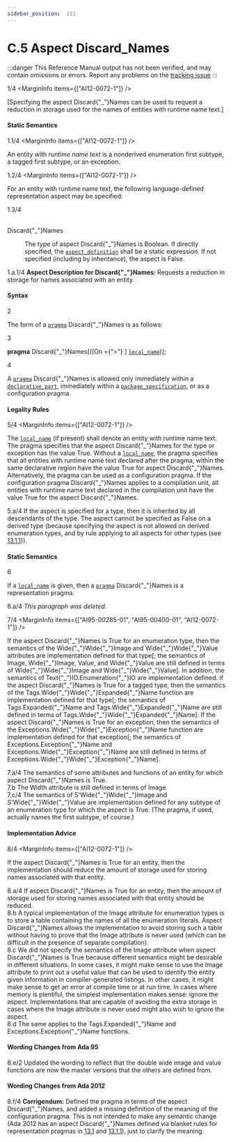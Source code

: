 ```yaml
---
sidebar_position:  151
---
```


# C.5 Aspect Discard_Names

:::danger
This Reference Manual output has not been verified,
and may contain omissions or errors.
Report any problems on the [tracking issue](https://github.com/ada-lang-io/ada-lang-io/issues/20)
:::


<MarginText>1/4</MarginText>
<MarginInfo items={["AI12-0072-1"]} />
<p>[Specifying the aspect Discard{"_"}Names can be used to request a reduction in storage used for the names of entities with runtime name text.] <br /></p>


#### Static Semantics

<MarginText>1.1/4</MarginText>
<MarginInfo items={["AI12-0072-1"]} />
<p>An entity with <em>runtime name text</em> is a nonderived enumeration first subtype, a tagged first subtype, or an exception.<br /></p>

<MarginText>1.2/4</MarginText>
<MarginInfo items={["AI12-0072-1"]} />
<p>For an entity with runtime name text, the following language-defined representation aspect may be specified:<br /></p>

<MarginText>1.3/4</MarginText>
<dt><br/>Discard{"_"}Names</dt>
<dl>
<dd>The type of aspect Discard{"_"}Names is Boolean. If directly specified, the <code><a href="/docs/arm/AA-13/AA-13.1#S0348">aspect_definition</a></code> shall be a static expression. If not specified (including by inheritance), the aspect is False.<br /></dd>
</dl>
<AnnotatedOnly>
<MarginText>1.a.1/4</MarginText>
<Admonition type="aarm" aarm="note">
<strong>Aspect Description for </strong><strong>Discard{"_"}Names: </strong>Requests a reduction in storage for names associated with an entity.<br />
</Admonition>
</AnnotatedOnly>


#### Syntax

<MarginText>2</MarginText>
<p class="Indented2">The form of a <code><a href="/docs/arm/AA-2/AA-2.8#S0019">pragma</a></code> Discard{"_"}Names is as follows: <br /></p>

<MarginText>3</MarginText>
<p class="Indented2">  <strong>pragma</strong> Discard{"_"}Names[([On ={">"} ] <code><a href="/docs/arm/AA-13/AA-13.1#S0345">local_name</a></code>)];<br /></p>

<MarginText>4</MarginText>
<p class="Indented2">A <code><a href="/docs/arm/AA-2/AA-2.8#S0019">pragma</a></code> Discard{"_"}Names is allowed only immediately within a <code><a href="/docs/arm/AA-3/AA-3.11#S0086">declarative_part</a></code>, immediately within a <code><a href="/docs/arm/AA-7/AA-7.1#S0230">package_specification</a></code>, or as a configuration pragma. <br /></p>


#### Legality Rules

<MarginText>5/4</MarginText>
<MarginInfo items={["AI12-0072-1"]} />
<p>The <code><a href="/docs/arm/AA-13/AA-13.1#S0345">local_name</a></code> (if present) shall denote an entity with runtime name text. The pragma specifies that the aspect Discard{"_"}Names for the type or exception has the value True. Without a <code><a href="/docs/arm/AA-13/AA-13.1#S0345">local_name</a></code>, the pragma specifies that all entities with runtime name text declared after the pragma, within the same declarative region have the value True for aspect Discard{"_"}Names. Alternatively, the pragma can be used as a configuration pragma. If the configuration pragma Discard{"_"}Names applies to a compilation unit, all entities with runtime name text declared in the compilation unit have the value True for the aspect Discard{"_"}Names.<br /></p>

<AnnotatedOnly>
<MarginText>5.a/4</MarginText>
<MarginInfo items={["AI12-0072-1"]} />
<Admonition type="aarm" aarm="ramification">
<strong></strong>If the aspect is specified for a type, then it is inherited by all descendants of the type. The aspect cannot be specified as False on a derived type (because specifying the aspect is not allowed on derived enumeration types, and by rule applying to all aspects for other types (see <a href="/docs/arm/AA-13/AA-13.1#Subclause_13.1.1">13.1.1</a>)). <br />
</Admonition>
</AnnotatedOnly>


#### Static Semantics

<MarginText>6</MarginText>
<p>If a <code><a href="/docs/arm/AA-13/AA-13.1#S0345">local_name</a></code> is given, then a <code><a href="/docs/arm/AA-2/AA-2.8#S0019">pragma</a></code> Discard{"_"}Names is a representation pragma.<br /></p>

<AnnotatedOnly>
<MarginText>6.a/4</MarginText>
<MarginInfo items={["AI05-0229-1", "AI12-0072-1"]} />
<Admonition type="aarm" aarm="note">
<em>This paragraph was deleted.</em><br />
</Admonition>
</AnnotatedOnly>

<MarginText>7/4</MarginText>
<MarginInfo items={["AI95-00285-01", "AI95-00400-01", "AI12-0072-1"]} />
<p>If the aspect Discard{"_"}Names is True for an enumeration type, then the semantics of the Wide{"_"}Wide{"_"}Image and Wide{"_"}Wide{"_"}Value attributes are implementation defined for that type[; the semantics of Image, Wide{"_"}Image, Value, and Wide{"_"}Value are still defined in terms of Wide{"_"}Wide{"_"}Image and Wide{"_"}Wide{"_"}Value]. In addition, the semantics of Text{"_"}IO.Enumeration{"_"}IO are implementation defined. If the aspect Discard{"_"}Names is True for a tagged type, then the semantics of the Tags.Wide{"_"}Wide{"_"}Expanded{"_"}Name function are implementation defined for that type[; the semantics of Tags.Expanded{"_"}Name and Tags.Wide{"_"}Expanded{"_"}Name are still defined in terms of Tags.Wide{"_"}Wide{"_"}Expanded{"_"}Name]. If the aspect Discard{"_"}Names is True for an exception, then the semantics of the Exceptions.Wide{"_"}Wide{"_"}Exception{"_"}Name function are implementation defined for that exception[; the semantics of Exceptions.Exception{"_"}Name and Exceptions.Wide{"_"}Exception{"_"}Name are still defined in terms of Exceptions.Wide{"_"}Wide{"_"}Exception{"_"}Name].<br /></p>

<AnnotatedOnly>
<MarginText>7.a/4</MarginText>
<Admonition type="aarm" aarm="implementation-defined">
<strong></strong>The semantics of some attributes and functions of an entity for which aspect Discard{"_"}Names is True.<br />
</Admonition>
</AnnotatedOnly>

<AnnotatedOnly>
<MarginText>7.b</MarginText>
<Admonition type="aarm" aarm="ramification">
<strong></strong>The Width attribute is still defined in terms of Image.<br />
</Admonition>
</AnnotatedOnly>

<AnnotatedOnly>
<MarginText>7.c/4</MarginText>
<MarginInfo items={["AI95-00285-01", "AI12-0072-1"]} />
<Admonition type="aarm" aarm="note">
The semantics of S'Wide{"_"}Wide{"_"}Image and S'Wide{"_"}Wide{"_"}Value are implementation defined for any subtype of an enumeration type for which the aspect is True. (The pragma, if used, actually names the first subtype, of course.) <br />
</Admonition>
</AnnotatedOnly>


#### Implementation Advice

<MarginText>8/4</MarginText>
<MarginInfo items={["AI12-0072-1"]} />
<p>If the aspect Discard{"_"}Names is True for an entity, then the implementation should reduce the amount of storage used for storing names associated with that entity. <br /></p>

<AnnotatedOnly>
<MarginText>8.a/4</MarginText>
<Admonition type="aarm" aarm="implementation-advice">
<strong></strong>If aspect Discard{"_"}Names is True for an entity, then the amount of storage used for storing names associated with that entity should be reduced.<br />
</Admonition>
</AnnotatedOnly>

<AnnotatedOnly>
<MarginText>8.b</MarginText>
<Admonition type="aarm" aarm="reason">
<strong></strong>A typical implementation of the Image attribute for enumeration types is to store a table containing the names of all the enumeration literals. Aspect Discard{"_"}Names allows the implementation to avoid storing such a table without having to prove that the Image attribute is never used (which can be difficult in the presence of separate compilation).<br />
</Admonition>
</AnnotatedOnly>

<AnnotatedOnly>
<MarginText>8.c</MarginText>
<Admonition type="aarm" aarm="note">
We did not specify the semantics of the Image attribute when aspect Discard{"_"}Names is True because different semantics might be desirable in different situations. In some cases, it might make sense to use the Image attribute to print out a useful value that can be used to identify the entity given information in compiler-generated listings. In other cases, it might make sense to get an error at compile time or at run time. In cases where memory is plentiful, the simplest implementation makes sense: ignore the aspect. Implementations that are capable of avoiding the extra storage in cases where the Image attribute is never used might also wish to ignore the aspect.<br />
</Admonition>
</AnnotatedOnly>

<AnnotatedOnly>
<MarginText>8.d</MarginText>
<Admonition type="aarm" aarm="note">
The same applies to the Tags.Expanded{"_"}Name and Exceptions.Exception{"_"}Name functions. <br />
</Admonition>
</AnnotatedOnly>

<AnnotatedOnly>

#### Wording Changes from Ada 95

</AnnotatedOnly>
<AnnotatedOnly>
<MarginText>8.e/2</MarginText>
<MarginInfo items={["AI95-00285-01", "AI95-00400-01"]} />
<Admonition type="aarm" aarm="note">
Updated the wording to reflect that the double wide image and value functions are now the master versions that the others are defined from. <br />
</Admonition>
</AnnotatedOnly>

<AnnotatedOnly>

#### Wording Changes from Ada 2012

</AnnotatedOnly>
<AnnotatedOnly>
<MarginText>8.f/4</MarginText>
<MarginInfo items={["AI12-0072-1"]} />
<Admonition type="aarm" aarm="note">
<strong>Corrigendum:</strong> Defined the pragma in terms of the aspect Discard{"_"}Names, and added a missing definition of the meaning of the configuration pragma. This is not intended to make any semantic change (Ada 2012 has an aspect Discard{"_"}Names defined via blanket rules for representation pragmas in <a href="/docs/arm/AA-13/AA-13.1">13.1</a> and <a href="/docs/arm/AA-13/AA-13.1#Subclause_13.1.1">13.1.1</a>), just to clarify the meaning. <br />
</Admonition>
</AnnotatedOnly>

